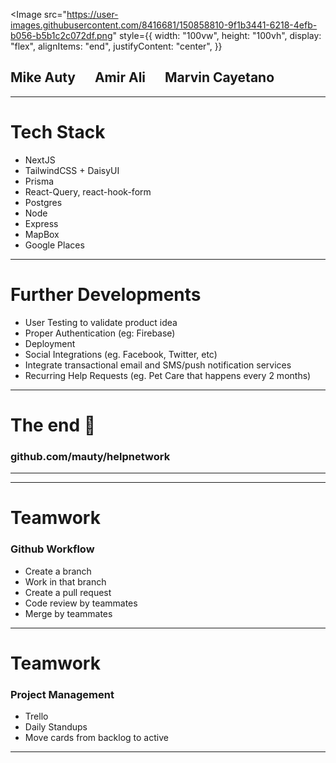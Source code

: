 
<Image
  src="https://user-images.githubusercontent.com/8416681/150858810-9f1b3441-6218-4efb-b056-b5b1c2c072df.png"
  style={{
    width: "100vw",
    height: "100vh",
    display: "flex",
    alignItems: "end",
    justifyContent: "center",
  }}
></Image>

## Mike Auty &emsp; Amir Ali &emsp; Marvin Cayetano

---

# Tech Stack

<ul>
  <Steps>
    <li>NextJS</li>
    <li>TailwindCSS + DaisyUI</li>
    <li>Prisma</li>
    <li>React-Query, react-hook-form</li>
    <li>Postgres</li>
    <li>Node</li>
    <li>Express</li>
    <li>MapBox</li>
    <li>Google Places</li>
  </Steps>
</ul>

---

# Further Developments

<ul>
  <Steps>
    <li>User Testing to validate product idea</li>
    <li>Proper Authentication (eg: Firebase)</li>
    <li>Deployment</li>
    <li>Social Integrations (eg. Facebook, Twitter, etc)</li>
    <li>Integrate transactional email and SMS/push notification services</li>
    <li>Recurring Help Requests (eg. Pet Care that happens every 2 months)</li>
  </Steps>
</ul>

---

# The end 🙌

### github.com/mauty/helpnetwork

---

---

# Teamwork

### Github Workflow

<ul>
  <Steps>
    <li>Create a branch</li>
    <li>Work in that branch</li>
    <li>Create a pull request</li>
    <li>Code review by teammates</li>
    <li>Merge by teammates</li>
  </Steps>
</ul>

---

# Teamwork

### Project Management

<ul>
  <Steps>
    <li>Trello</li>
    <li>Daily Standups</li>
    <li>Move cards from backlog to active</li>
  </Steps>
</ul>

---
